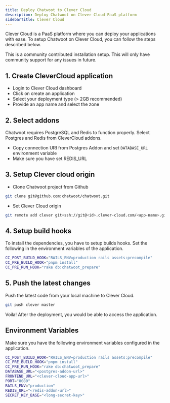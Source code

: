 ```yaml
---
title: Deploy Chatwoot to Clever Cloud
description: Deploy Chatwoot on Clever Cloud PaaS platform
sidebarTitle: Clever Cloud
---
```


Clever Cloud is a PaaS platform where you can deploy your applications with ease. To setup Chatwoot on Clever Cloud, you can follow the steps described below.

<Note>
This is a community contributed installation setup. This will only have community support for any issues in future.
</Note>

## 1. Create CleverCloud application

- Login to Clever Cloud dashboard
- Click on create an application
- Select your deployment type (> 2GB recommended)
- Provide an app name and select the zone

## 2. Select addons

Chatwoot requires PostgreSQL and Redis to function properly. Select Postgres and Redis from CleverCloud addons.

- Copy connection URI from Postgres Addon and set `DATABASE_URL` environment variable
- Make sure you have set REDIS_URL

## 3. Setup Clever cloud origin

- Clone Chatwoot project from Github

```bash
git clone git@github.com:chatwoot/chatwoot.git
```

- Set Clever Cloud origin

```bash
git remote add clever git+ssh://git@<id>.clever-cloud.com/<app-name>.git
```

## 4. Setup build hooks

To install the dependencies, you have to setup builds hooks. Set the following in the environment variables of the application.

```bash
CC_POST_BUILD_HOOK="RAILS_ENV=production rails assets:precompile"
CC_PRE_BUILD_HOOK="pnpm install"
CC_PRE_RUN_HOOK="rake db:chatwoot_prepare"
```

## 5. Push the latest changes

Push the latest code from your local machine to Clever Cloud.

```bash
git push clever master
```

Voila! After the deployment, you would be able to access the application.

## Environment Variables

Make sure you have the following environment variables configured in the application.

```bash
CC_POST_BUILD_HOOK="RAILS_ENV=production rails assets:precompile"
CC_PRE_BUILD_HOOK="pnpm install"
CC_PRE_RUN_HOOK="rake db:chatwoot_prepare"
DATABASE_URL="<postgres-addon-url>"
FRONTEND_URL="<clever-cloud-app-url>"
PORT="8080"
RAILS_ENV="production"
REDIS_URL="<redis-addon-url>"
SECRET_KEY_BASE="<long-secret-key>"
``` 